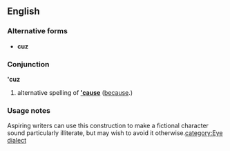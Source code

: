 ==English==

===Alternative forms===
*'''cuz'''

===Conjunction===
''' 'cuz'''

# {{slang|American}} alternative spelling of '''[['cause]]''' ([[because]].)

===Usage notes===
Aspiring writers can use this construction to make a fictional character sound particularly illiterate, but may wish to avoid it otherwise.[[category:Eye dialect]]